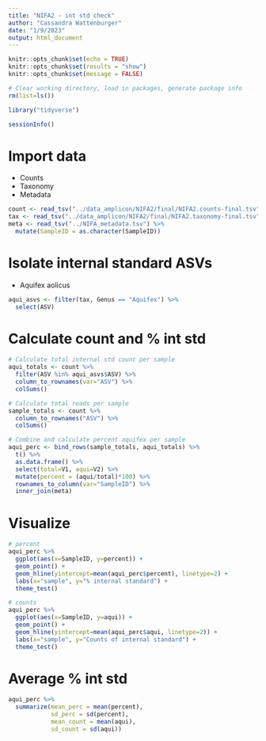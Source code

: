 ```yaml
---
title: "NIFA2 - int std check"
author: "Cassandra Wattenburger"
date: "1/9/2023"
output: html_document
---
```


```r
knitr::opts_chunk$set(echo = TRUE)
knitr::opts_chunk$set(results = "show")
knitr::opts_chunk$set(message = FALSE)
```

```r
# Clear working directory, load in packages, generate package info
rm(list=ls())

library("tidyverse")

sessionInfo()
```

# Import data

* Counts
* Taxonomy
* Metadata

```r
count <- read_tsv("../data_amplicon/NIFA2/final/NIFA2.counts-final.tsv")
tax <- read_tsv("../data_amplicon/NIFA2/final/NIFA2.taxonomy-final.tsv")
meta <- read_tsv("../NIFA_metadata.tsv") %>% 
  mutate(SampleID = as.character(SampleID))
```

# Isolate internal standard ASVs

* Aquifex aolicus

```r
aqui_asvs <- filter(tax, Genus == "Aquifex") %>% 
  select(ASV)
```

# Calculate count and % int std

```r
# Calculate total internal std count per sample
aqui_totals <- count %>%
  filter(ASV %in% aqui_asvs$ASV) %>% 
  column_to_rownames(var="ASV") %>%
  colSums()

# Calculate total reads per sample
sample_totals <- count %>% 
  column_to_rownames("ASV") %>% 
  colSums()

# Combine and calculate percent aquifex per sample
aqui_perc <- bind_rows(sample_totals, aqui_totals) %>% 
  t() %>% 
  as.data.frame() %>% 
  select(total=V1, aqui=V2) %>% 
  mutate(percent = (aqui/total)*100) %>% 
  rownames_to_column(var="SampleID") %>% 
  inner_join(meta)
```

# Visualize

```r
# percent
aqui_perc %>% 
  ggplot(aes(x=SampleID, y=percent)) + 
  geom_point() +
  geom_hline(yintercept=mean(aqui_perc$percent), linetype=2) +
  labs(x="sample", y="% internal standard") +
  theme_test()

# counts
aqui_perc %>% 
  ggplot(aes(x=SampleID, y=aqui)) + 
  geom_point() +
  geom_hline(yintercept=mean(aqui_perc$aqui, linetype=2)) +
  labs(x="sample", y="Counts of internal standard") +
  theme_test()
```

# Average % int std

```r
aqui_perc %>% 
  summarize(mean_perc = mean(percent),
            sd_perc = sd(percent),
            mean_count = mean(aqui),
            sd_count = sd(aqui))
```
